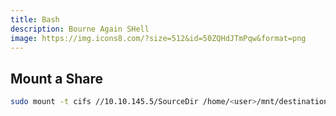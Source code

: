 ```yaml
---
title: Bash
description: Bourne Again SHell
image: https://img.icons8.com/?size=512&id=50ZQHdJTmPqw&format=png
---
```


## Mount a Share

```sh
sudo mount -t cifs //10.10.145.5/SourceDir /home/<user>/mnt/destination -o username=<user>,password="",uid=1000
```
